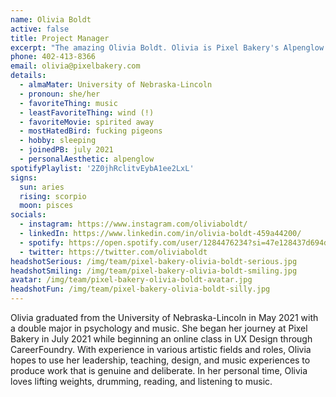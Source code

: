 ```yaml
---
name: Olivia Boldt
active: false
title: Project Manager
excerpt: "The amazing Olivia Boldt. Olivia is Pixel Bakery's Alpenglow Project manager. She loves music, but absolutely hates wind."
phone: 402-413-8366
email: olivia@pixelbakery.com
details:
  - almaMater: University of Nebraska-Lincoln
  - pronoun: she/her
  - favoriteThing: music
  - leastFavoriteThing: wind (!)
  - favoriteMovie: spirited away
  - mostHatedBird: fucking pigeons
  - hobby: sleeping
  - joinedPB: july 2021
  - personalAesthetic: alpenglow
spotifyPlaylist: '2Z0jhRclitvEybA1ee2LxL'
signs:
  sun: aries
  rising: scorpio
  moon: pisces
socials:
  - instagram: https://www.instagram.com/oliviaboldt/
  - linkedIn: https://www.linkedin.com/in/olivia-boldt-459a44200/
  - spotify: https://open.spotify.com/user/1284476234?si=47e128437d694df0
  - twitter: https://twitter.com/oliviaboldt
headshotSerious: /img/team/pixel-bakery-olivia-boldt-serious.jpg
headshotSmiling: /img/team/pixel-bakery-olivia-boldt-smiling.jpg
avatar: /img/team/pixel-bakery-olivia-boldt-avatar.jpg
headshotFun: /img/team/pixel-bakery-olivia-boldt-silly.jpg
---
```


Olivia graduated from the University of Nebraska-Lincoln in May 2021 with a double major in psychology and music. She began her journey at Pixel Bakery in July 2021 while beginning an online class in UX Design through CareerFoundry. With experience in various artistic fields and roles, Olivia hopes to use her leadership, teaching, design, and music experiences to produce work that is genuine and deliberate. In her personal time, Olivia loves lifting weights, drumming, reading, and listening to music.
